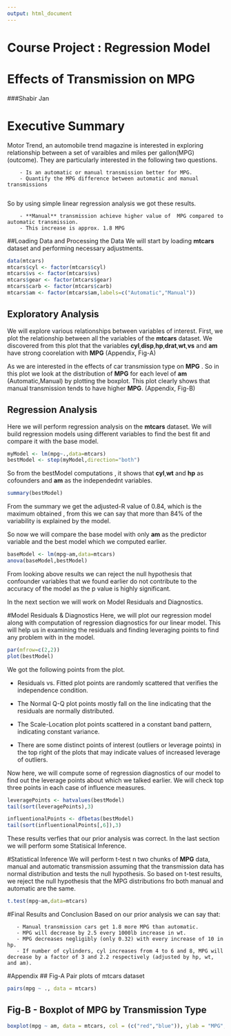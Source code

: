 ```yaml
---
output: html_document
---
```

# Course Project : Regression Model 
# Effects of Transmission on MPG
###Shabir Jan

# Executive Summary
Motor Trend, an automobile trend magazine is interested in exploring relationship between a set of varaibles and miles per gallon(MPG) (outcome). They are particularly interested in the following two questions.
 
        - Is an automatic or manual transmission better for MPG.
        - Quantify the MPG difference between automatic and manual transmissions
        
So by using simple linear regression analysis we got these results.

        - **Manual** transmission achieve higher value of  MPG compared to automatic transmission.
        - This increase is approx. 1.8 MPG

##Loading Data and Processing the Data
We will start by loading **mtcars** dataset and performing necessary adjustments.

```r
data(mtcars)
mtcars$cyl <- factor(mtcars$cyl)
mtcars$vs <- factor(mtcars$vs)
mtcars$gear <- factor(mtcars$gear)
mtcars$carb <- factor(mtcars$carb)
mtcars$am <- factor(mtcars$am,labels=c("Automatic","Manual"))
```

## Exploratory Analysis
We will explore various relationships between variables of interest.
First, we plot the relationship between all the variables of the **mtcars** dataset. We discovered from this plot that the variables **cyl**,**disp**,**hp**,**drat**,**wt**,**vs** and **am** have strong coorelation with **MPG**  (Appendix, Fig-A)

As we are interested in the effects of car transmission type on **MPG** . So in this plot we look at the distribution of **MPG** for each level of **am** (Automatic,Manual) by plotting the boxplot. This plot clearly shows that manual transmission tends to have higher **MPG**. (Appendix, Fig-B)

## Regression Analysis
Here we will perform regression analysis on the **mtcars** dataset. We will build regression models using different variables to find the best fit and compare it with the base model.

```r
myModel <- lm(mpg~.,data=mtcars)
bestModel <- step(myModel,direction="both")
```
So from the bestModel computations , it shows that **cyl**,**wt** and **hp** as cofounders and **am** as the independednt variables.

```r
summary(bestModel)
```

From the summary we get the adjusted-R value of 0.84, which is the maximum obtained , from this we can say that more than 84% of the variability is explained by the model.

So now we will compare the base model with only **am** as the predictor variable and the best model which we computed earlier.

```r
baseModel <- lm(mpg~am,data=mtcars)
anova(baseModel,bestModel)
```
From looking above results we can reject the null hypothesis that confounder variables that we found earlier do not contribute to the accuracy of the model as the p value is highly significant.

In the next section we will work on Model Residuals and Diagnostics.

#Model Residuals & Diagnostics
Here, we will plot our regression model along with computation of regression diagnostics for our linear model. This will help us in examining the residuals and finding leveraging points to find any problem with in the model.

```r
par(mfrow=c(2,2))
plot(bestModel)
```

We got the following points from the plot.

- Residuals vs. Fitted plot  points are randomly scattered that verifies the independence condition.

- The Normal Q-Q plot points  mostly fall on the line indicating that the residuals are normally distributed.

- The Scale-Location plot  points scattered in a constant band pattern, indicating constant variance.

- There are some distinct points of interest (outliers or leverage points) in the top right of the plots that may indicate values of increased leverage of outliers.

Now here, we will compute some of regression diagnostics of our model to find out the leverage points about which we talked earlier. We will check top three points in each case of influence measures.

```r
leveragePoints <- hatvalues(bestModel)
tail(sort(leveragePoints),3)

influentionalPoints <- dfbetas(bestModel)
tail(sort(influentionalPoints[,6]),3)
```
These results verfies that our prior analysis was correct.
In the last section we will perform some Statisical Inference.

#Statistical Inference
We will perform t-test n two chunks of **MPG** data, manual and automatic transmission assuming that the transmission data has normal distribution and tests the null hypothesis. So based on t-test results, we reject the null hypothesis that the MPG distributions fro both manual and automatic are the same.

```r
t.test(mpg~am,data=mtcars)
```

#Final Results and Conclusion
Based on our prior analysis we can say that:  
       
       - Manual transmission cars get 1.8 more MPG than automatic.
       - MPG will decrease by 2.5 every 1000lb increase in wt.
       - MPG decreases negligibly (only 0.32) with every increase of 10 in hp.
       - If number of cylinders, cyl increases from 4 to 6 and 8, MPG will decrease by a factor of 3 and 2.2 respectively (adjusted by hp, wt, and am).


#Appendix
## Fig-A Pair plots of mtcars dataset
```r
pairs(mpg ~ ., data = mtcars)
```
## Fig-B - Boxplot of MPG by Transmission Type
```r
boxplot(mpg ~ am, data = mtcars, col = (c("red","blue")), ylab = "MPG", xlab = "Transmission Type")
```



